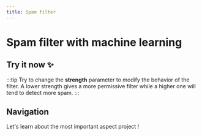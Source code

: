 ```yaml
---
title: Spam filter
---
```



# Spam filter with machine learning

## Try it now ✨

<SpamFilterDemo />

:::tip
Try to change the **strength** parameter to modify the behavior of the filter.
A lower strength gives a more permissive filter while a higher one will tend to detect more spam.
:::

## Navigation

Let's learn about the most important aspect project !

<DocCardList />
